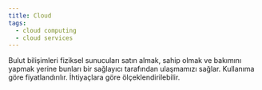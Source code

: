 ```yaml
---
title: Cloud
tags:
  - cloud computing
  - cloud services
---
```


Bulut bilişimleri fiziksel sunucuları satın almak, sahip olmak ve bakımını yapmak yerine bunları bir sağlayıcı tarafından ulaşmamızı sağlar. Kullanıma göre fiyatlandırılır. İhtiyaçlara göre ölçeklendirilebilir.